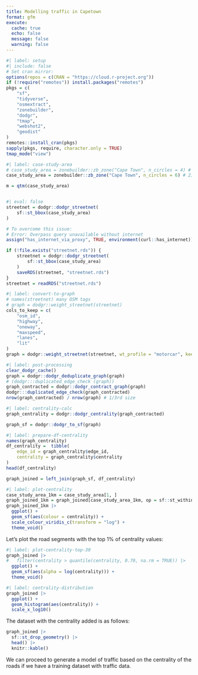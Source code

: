 ```yaml
---
title: Modelling traffic in Capetown
format: gfm
execute: 
  cache: true
  echo: false
  message: false
  warning: false
---
```


```r
#| label: setup
#| include: false
# Set cran mirror:
options(repos = c(CRAN = "https://cloud.r-project.org"))
if (!require("remotes")) install.packages("remotes")
pkgs = c(
    "sf",
    "tidyverse",
    "osmextract",
    "zonebuilder",
    "dodgr",
    "tmap",
    "webshot2",
    "geodist"
)
remotes::install_cran(pkgs)
sapply(pkgs, require, character.only = TRUE)
tmap_mode("view")
```

```r
#| label: case-study-area
# case_study_area = zonebuilder::zb_zone("Cape Town", n_circles = 4) # 10 km radius
case_study_area = zonebuilder::zb_zone("Cape Town", n_circles = 6) # 21 km radius
```

```r
m = qtm(case_study_area)
```

```r
```
```r
#| eval: false
streetnet = dodgr::dodgr_streetnet(
    sf::st_bbox(case_study_area)
)
```

```r
# To overcome this issue:
# Error: Overpass query unavailable without internet
assign("has_internet_via_proxy", TRUE, environment(curl::has_internet))
```

```r
if (!file.exists("streetnet.rds")) {
    streetnet = dodgr::dodgr_streetnet(
        sf::st_bbox(case_study_area)
    )
    saveRDS(streetnet, "streetnet.rds")
}
streetnet = readRDS("streetnet.rds")
```


```r
#| label: convert-to-graph
# names(streetnet) many OSM tags
# graph = dodgr::weight_streetnet(streetnet)
cols_to_keep = c(
    "osm_id",
    "highway",
    "oneway",
    "maxspeed",
    "lanes",
    "lit"
)
graph = dodgr::weight_streetnet(streetnet, wt_profile = "motorcar", keep_cols = cols_to_keep)
```


```r
#| label: post-processing
clear_dodgr_cache()
graph = dodgr::dodgr_deduplicate_graph(graph)
# (dodgr:::duplicated_edge_check (graph))
graph_contracted = dodgr::dodgr_contract_graph(graph)
dodgr:::duplicated_edge_check(graph_contracted)
nrow(graph_contracted) / nrow(graph) # 1/3rd size
```


```r
#| label: centrality-calc
graph_centrality = dodgr::dodgr_centrality(graph_contracted)
```


```r
graph_sf = dodgr::dodgr_to_sf(graph)
```


```r
#| label: prepare-df-centrality
names(graph_centrality)
df_centrality =  tibble(
    edge_id = graph_centrality$edge_id,
    centrality = graph_centrality$centrality
)
head(df_centrality)
```


```r
graph_joined = left_join(graph_sf, df_centrality)
```


```r
#| label: plot-centrality
case_study_area_1km = case_study_area[1, ]
graph_joined_1km = graph_joined[case_study_area_1km, op = sf::st_within]
graph_joined_1km |>
  ggplot() +
  geom_sf(aes(colour = centrality)) +
  scale_colour_viridis_c(transform = "log") +
  theme_void()
```

Let's plot the road segments with the top 1% of centrality values:

```r
#| label: plot-centrality-top-30
graph_joined |>
#   filter(centrality > quantile(centrality, 0.70, na.rm = TRUE)) |>
  ggplot() +
  geom_sf(aes(alpha = log(centrality))) +
  theme_void()
```

```r
#| label: centrality-distribution
graph_joined |>
  ggplot() +
  geom_histogram(aes(centrality)) +
  scale_x_log10() 
```


The dataset with the centrality added is as follows:

```r
graph_joined |>
  sf::st_drop_geometry() |>
  head() |>
  knitr::kable()
```

We can proceed to generate a model of traffic based on the centrality of the roads if we have a training dataset with traffic data.
